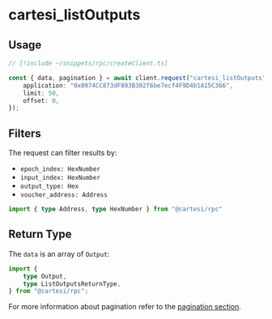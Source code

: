 # cartesi_listOutputs

## Usage

```ts twoslash
// [!include ~/snippets/rpc/createClient.ts]

const { data, pagination } = await client.request("cartesi_listOutputs", {
    application: "0x0974CC873dF893B302f6be7ecf4F9D4b1A15C366",
    limit: 50,
    offset: 0,
});
```

## Filters

The request can filter results by:

- `epoch_index: HexNumber`
- `input_index: HexNumber`
- `output_type: Hex`
- `voucher_address: Address`

```ts twoslash
import { type Address, type HexNumber } from "@cartesi/rpc"
```

## Return Type

The `data` is an array of `Output`:

```ts twoslash
import {
    type Output,
    type ListOutputsReturnType,
} from "@cartesi/rpc";
```

For more information about pagination refer to the [pagination section](/rpc#pagination).
